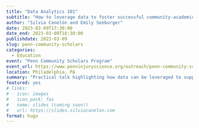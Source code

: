```yaml
---
title: "Data Analytics 101"
subtitle: "How to leverage data to foster successful community-academic partnerships"
author: "Silvia Canelón and Emily Seeburger"
date: 2023-03-09T17:30:00
date_end: 2023-03-09T18:30:00
publishdate: 2023-03-09
slug: penn-community-scholars
categories:
  - Education
event: "Penn Community Scholars Program"
event_url: https://www.penninjuryscience.org/outreach/penn-community-scholars-program/
location: Philadelphia, PA
summary: "Practical talk highlighting how data can be leveraged to support community-academic partnerships"
featured: yes
# links:
# - icon: images
#   icon_pack: fas
#   name: slides (coming soon!)
#   url: https://slides.silviacanelon.com
format: hugo
---
```

